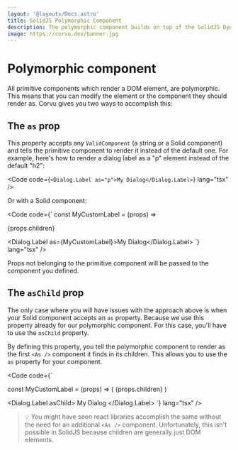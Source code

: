 ```yaml
---
layout: '@layouts/Docs.astro'
title: SolidJS Polymorphic Component
description: The polymorphic component builds on top of the SolidJS Dynamic component, allowing for flexible primitives.
image: https://corvu.dev/banner.jpg
---
```


# Polymorphic component

All primitive components which render a DOM element, are polymorphic. This means that you can modify the element or the component they should render as. Corvu gives you two ways to accomplish this:

## The `as` prop
This property accepts any `ValidComponent` (a string or a Solid component) and tells the primitive component to render it instead of the default one. For example, here's how to render a dialog label as a "p" element instead of the default "h2":

<Code code={`
<Dialog.Label as="p">My Dialog</Dialog.Label>
`} lang="tsx" />

Or with a Solid component:

<Code code={`
const MyCustomLabel = (props) => <p>{props.children}</p>

<Dialog.Label as={MyCustomLabel}>My Dialog</Dialog.Label>
`} lang="tsx" />

Props not belonging to the primitive component will be passed to the component you defined.

## The `asChild` prop
The only case where you will have issues with the approach above is when your Solid component accepts an `as` property. Because we use this property already for our polymorphic component. For this case, you'll have to use the `asChild` property.

By defining this property, you tell the polymorphic component to render as the first `<As />` component it finds in its children. This allows you to use the `as` property for your component.

<Code code={`

const MyCustomLabel = (props) => (
  <Dynamic component={props.as}>{props.children}</Dynamic>
)

<Dialog.Label asChild>
  <As component={MyCustomLabel}>My Dialog</As>
</Dialog.Label>
`} lang="tsx" />

> 💡 You might have seen react libraries accomplish the same without the need for an additional `<As />` component. Unfortunately, this isn't possible in SolidJS because children are generally just DOM elements.
